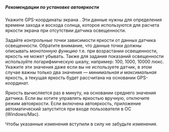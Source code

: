
##### Рекомендации по установке автояркости
Укажите GPS-координаты экрана <LocationOnIcon />. Эти данные нужны для определения времени захода и восхода солнца,
которое используются для расчета яркости экрана при отсутствии датчика освещенности.

Задайте *контрольные точки* зависимости яркости от данных датчика освещенности. Обратите внимание,
что данные точки должны описывать *монотонную функцию* т.е. при возрастании освещенности, яркость не
может убывать. Также для задания показаний освещенности используйте логарифмическую шкалу, например:
100, 1000, 10000 люкс. Укажите эти значения даже если вы не используете датчик, в этом случае важны
только два значения — *минимальная и максимальная* яркость, а текущая яркость будет рассчитана на
основании GPS-координат.

Яркость вычисляется раз в минуту, на основании среднего значения датчика.
Если вы хотите управлять яркостью вручную, отключите режим автояркости.
Если включена автояркость, приложение автоматический запустится при входе пользователя в ОС (Windows/Mac).

Чтобы указанные изменения вступили в силу не забудьте <SaveButton /> изменения.
